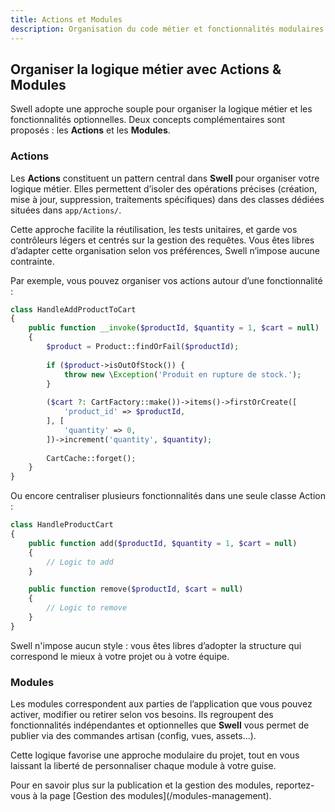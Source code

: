 ```yaml
---
title: Actions et Modules
description: Organisation du code métier et fonctionnalités modulaires dans Swell.
---
```


## Organiser la logique métier avec Actions & Modules

Swell adopte une approche souple pour organiser la logique métier et les fonctionnalités optionnelles.
Deux concepts complémentaires sont proposés : les **Actions** et les **Modules**.


### Actions

Les **Actions** constituent un pattern central dans **Swell** pour organiser votre logique métier. 
Elles permettent d’isoler des opérations précises 
<span className='text-fd-muted-foreground text-sm'>(création, mise à jour, suppression, traitements spécifiques)</span>
dans des classes dédiées situées dans `app/Actions/`.

Cette approche facilite la réutilisation, les tests unitaires, et garde vos contrôleurs légers 
et centrés sur la gestion des requêtes. Vous êtes libres d’adapter cette organisation selon vos préférences, 
Swell n’impose aucune contrainte.

Par exemple, vous pouvez organiser vos actions autour d’une fonctionnalité :

```php title="handleAddProductToCart.php"
class HandleAddProductToCart
{
    public function __invoke($productId, $quantity = 1, $cart = null)
    {
        $product = Product::findOrFail($productId);
    
        if ($product->isOutOfStock()) {
            throw new \Exception('Produit en rupture de stock.');
        }
    
        ($cart ?: CartFactory::make())->items()->firstOrCreate([
            'product_id' => $productId,
        ], [
            'quantity' => 0,
        ])->increment('quantity', $quantity);
    
        CartCache::forget();
    }
}
```

Ou encore centraliser plusieurs fonctionnalités dans une seule classe Action :

```php title="handleProductCart.php"
class HandleProductCart
{
    public function add($productId, $quantity = 1, $cart = null)
    {
        // Logic to add
    }

    public function remove($productId, $cart = null)
    {
        // Logic to remove
    }
}
```

<Callout>
    Swell n'impose aucun style : vous êtes libres d’adopter la structure qui correspond le mieux à votre projet ou à votre équipe.
</Callout>

### Modules 

Les modules correspondent aux parties de l’application que vous pouvez activer, modifier ou retirer selon vos besoins. 
Ils regroupent des fonctionnalités indépendantes et optionnelles que **Swell** vous permet de publier 
via des commandes artisan <span className='text-fd-muted-foreground text-sm'>(config, vues, assets…)</span>.

Cette logique favorise une approche modulaire du projet, tout en vous laissant la liberté de personnaliser chaque module à votre guise.

<Callout>
    Pour en savoir plus sur la publication et la gestion des modules, reportez-vous à la page [Gestion des modules](/modules-management).
</Callout>